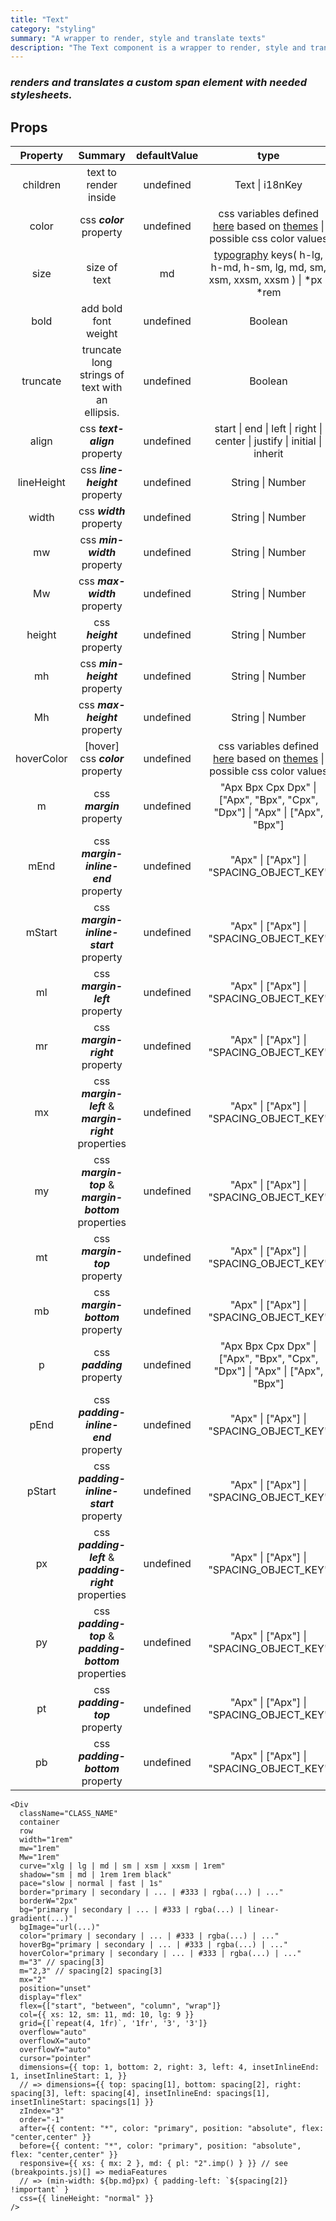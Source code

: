```yaml
---
title: "Text"
category: "styling"
summary: "A wrapper to render, style and translate texts"
description: "The Text component is a wrapper to render, style and translate texts."
---
```


### _renders and translates a custom span element with needed stylesheets._

## Props

<Div width="100%" overflowY="auto" mb="3">

| **Property** |                       **Summary**                       | **defaultValue** |                                             **type**                                             |                                                        **additionalDescription**                                                         |
| :----------: | :-----------------------------------------------------: | :--------------: | :----------------------------------------------------------------------------------------------: | :--------------------------------------------------------------------------------------------------------------------------------------: |
|   children   |                  text to render inside                  |    undefined     |                                         Text \| i18nKey                                          |
|    color     |                css **_color_** property                 |    undefined     |  css variables defined [here](#colors) based on [themes](#themes) \| possible css color values   |                                                 e.g. checkout [possible values](#themes)                                                 |
|     size     |                      size of text                       |        md        | [typography](#typography) keys( h-lg, h-md, h-sm, lg, md, sm, xsm, xxsm, xxsm ) \| \*px \| \*rem |                                         you can add optional "-b" prefix to add bold font weight                                         |
|     bold     |                  add bold font weight                   |    undefined     |                                             Boolean                                              |                     [same as bootstrap text truncation](https://getbootstrap.com/docs/5.0/helpers/text-truncation/)                      |
|   truncate   |     truncate long strings of text with an ellipsis.     |    undefined     |                                             Boolean                                              |                                                                                                                                          |
|    align     |              css **_text-align_** property              |    undefined     |             start \| end \| left \| right \| center \| justify \| initial \| inherit             |
|  lineHeight  |             css **_line-height_** property              |    undefined     |                                         String \| Number                                         |
|    width     |                css **_width_** property                 |    undefined     |                                         String \| Number                                         |
|      mw      |              css **_min-width_** property               |    undefined     |                                         String \| Number                                         |
|      Mw      |              css **_max-width_** property               |    undefined     |                                         String \| Number                                         |
|    height    |                css **_height_** property                |    undefined     |                                         String \| Number                                         |
|      mh      |              css **_min-height_** property              |    undefined     |                                         String \| Number                                         |
|      Mh      |              css **_max-height_** property              |    undefined     |                                         String \| Number                                         |
|  hoverColor  |            [hover] css **_color_** property             |    undefined     |  css variables defined [here](#colors) based on [themes](#themes) \| possible css color values   |                                                 e.g. checkout [possible values](#themes)                                                 |
|      m       |                css **_margin_** property                |    undefined     |           "Apx Bpx Cpx Dpx" \| ["Apx", "Bpx", "Cpx", "Dpx"] \| "Apx" \| ["Apx", "Bpx"]           | optionally u can use values defined in [spacing](#spacing) \| also see [css logical properties](https://codepen.io/aardrian/pen/bGGxrvM) |
|     mEnd     |          css **_margin-inline-end_** property           |    undefined     |                             "Apx" \| ["Apx"] \| "SPACING_OBJECT_KEY"                             | optionally u can use values defined in [spacing](#spacing) \| also see [css logical properties](https://codepen.io/aardrian/pen/bGGxrvM) |
|    mStart    |         css **_margin-inline-start_** property          |    undefined     |                             "Apx" \| ["Apx"] \| "SPACING_OBJECT_KEY"                             | optionally u can use values defined in [spacing](#spacing) \| also see [css logical properties](https://codepen.io/aardrian/pen/bGGxrvM) |
|      ml      |             css **_margin-left_** property              |    undefined     |                             "Apx" \| ["Apx"] \| "SPACING_OBJECT_KEY"                             |                                        optionally u can use values defined in [spacing](#spacing)                                        |
|      mr      |             css **_margin-right_** property             |    undefined     |                             "Apx" \| ["Apx"] \| "SPACING_OBJECT_KEY"                             |                                        optionally u can use values defined in [spacing](#spacing)                                        |
|      mx      |  css **_margin-left_** & **_margin-right_** properties  |    undefined     |                             "Apx" \| ["Apx"] \| "SPACING_OBJECT_KEY"                             |                                        optionally u can use values defined in [spacing](#spacing)                                        |
|      my      |  css **_margin-top_** & **_margin-bottom_** properties  |    undefined     |                             "Apx" \| ["Apx"] \| "SPACING_OBJECT_KEY"                             |                                        optionally u can use values defined in [spacing](#spacing)                                        |
|      mt      |              css **_margin-top_** property              |    undefined     |                             "Apx" \| ["Apx"] \| "SPACING_OBJECT_KEY"                             |                                        optionally u can use values defined in [spacing](#spacing)                                        |
|      mb      |            css **_margin-bottom_** property             |    undefined     |                             "Apx" \| ["Apx"] \| "SPACING_OBJECT_KEY"                             |                                        optionally u can use values defined in [spacing](#spacing)                                        |
|      p       |               css **_padding_** property                |    undefined     |           "Apx Bpx Cpx Dpx" \| ["Apx", "Bpx", "Cpx", "Dpx"] \| "Apx" \| ["Apx", "Bpx"]           |                                        optionally u can use values defined in [spacing](#spacing)                                        |
|     pEnd     |          css **_padding-inline-end_** property          |    undefined     |                             "Apx" \| ["Apx"] \| "SPACING_OBJECT_KEY"                             | optionally u can use values defined in [spacing](#spacing) \| also see [css logical properties](https://codepen.io/aardrian/pen/bGGxrvM) |
|    pStart    |         css **_padding-inline-start_** property         |    undefined     |                             "Apx" \| ["Apx"] \| "SPACING_OBJECT_KEY"                             | optionally u can use values defined in [spacing](#spacing) \| also see [css logical properties](https://codepen.io/aardrian/pen/bGGxrvM) |
|      px      | css **_padding-left_** & **_padding-right_** properties |    undefined     |                             "Apx" \| ["Apx"] \| "SPACING_OBJECT_KEY"                             |                                        optionally u can use values defined in [spacing](#spacing)                                        |
|      py      | css **_padding-top_** & **_padding-bottom_** properties |    undefined     |                             "Apx" \| ["Apx"] \| "SPACING_OBJECT_KEY"                             |                                        optionally u can use values defined in [spacing](#spacing)                                        |
|      pt      |             css **_padding-top_** property              |    undefined     |                             "Apx" \| ["Apx"] \| "SPACING_OBJECT_KEY"                             |                                        optionally u can use values defined in [spacing](#spacing)                                        |
|      pb      |            css **_padding-bottom_** property            |    undefined     |                             "Apx" \| ["Apx"] \| "SPACING_OBJECT_KEY"                             |                                        optionally u can use values defined in [spacing](#spacing)                                        |

</Div>

```JSX
<Div
  className="CLASS_NAME"
  container
  row
  width="1rem"
  mw="1rem"
  Mw="1rem"
  curve="xlg | lg | md | sm | xsm | xxsm | 1rem"
  shadow="sm | md | 1rem 1rem black"
  pace="slow | normal | fast | 1s"
  border="primary | secondary | ... | #333 | rgba(...) | ..."
  borderW="2px"
  bg="primary | secondary | ... | #333 | rgba(...) | linear-gradient(...)"
  bgImage="url(...)"
  color="primary | secondary | ... | #333 | rgba(...) | ..."
  hoverBg="primary | secondary | ... | #333 | rgba(...) | ..."
  hoverColor="primary | secondary | ... | #333 | rgba(...) | ..."
  m="3" // spacing[3]
  m="2,3" // spacing[2] spacing[3]
  mx="2"
  position="unset"
  display="flex"
  flex={["start", "between", "column", "wrap"]}
  col={{ xs: 12, sm: 11, md: 10, lg: 9 }}
  grid={[`repeat(4, 1fr)`, '1fr', '3', '3']}
  overflow="auto"
  overflowX="auto"
  overflowY="auto"
  cursor="pointer"
  dimensions={{ top: 1, bottom: 2, right: 3, left: 4, insetInlineEnd: 1, insetInlineStart: 1, }}
  // => dimensions={{ top: spacing[1], bottom: spacing[2], right: spacing[3], left: spacing[4], insetInlineEnd: spacings[1], insetInlineStart: spacings[1] }}
  zIndex="3"
  order="-1"
  after={{ content: "*", color: "primary", position: "absolute", flex: "center,center" }}
  before={{ content: "*", color: "primary", position: "absolute", flex: "center,center" }}
  responsive={{ xs: { mx: 2 }, md: { pl: "2".imp() } }} // see (breakpoints.js)[] => mediaFeatures
  // => (min-width: ${bp.md}px) { padding-left: `${spacing[2]} !important` }
  css={{ lineHeight: "normal" }}
/>
```

<Variables />
